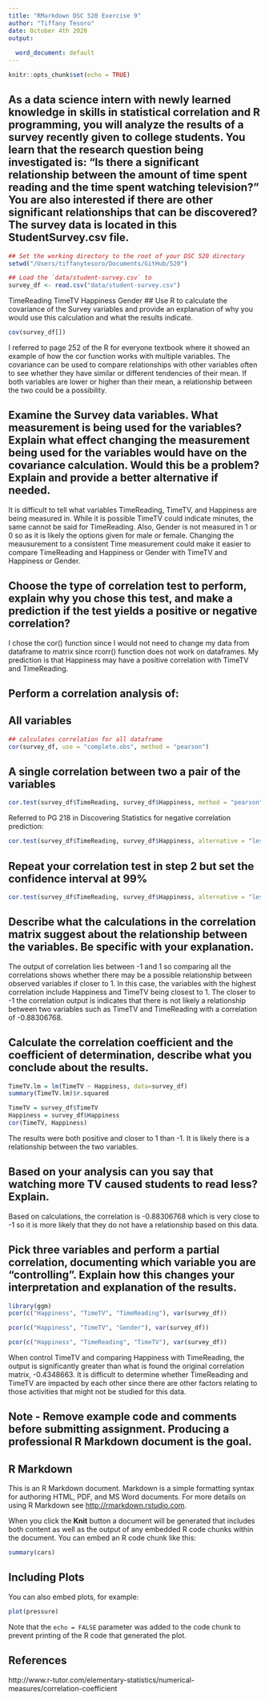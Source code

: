 ```yaml
---
title: "RMarkdown DSC 520 Exercise 9"
author: "Tiffany Tesoro"
date: October 4th 2020
output:
  
  word_document: default
---
```


```r
knitr::opts_chunk$set(echo = TRUE)
```

## As a data science intern with newly learned knowledge in skills in statistical correlation and R programming, you will analyze the results of a survey recently given to college students. You learn that the research question being investigated is: “Is there a significant relationship between the amount of time spent reading and the time spent watching television?” You are also interested if there are other significant relationships that can be discovered? The survey data is located in this StudentSurvey.csv file.

```r
## Set the working directory to the root of your DSC 520 directory
setwd("/Users/tiffanytesoro/Documents/GitHub/520")

## Load the `data/student-survey.csv` to
survey_df <- read.csv("data/student-survey.csv")
```
TimeReading	TimeTV	Happiness	Gender
## Use R to calculate the covariance of the Survey variables and provide an explanation of why you would use this calculation and what the results indicate.

```r
cov(survey_df[])
```

I referred to page 252 of the R for everyone textbook where it showed an example of how the cor function works with multiple variables. The covariance can be used to compare relationships with other variables often to see whether they have similar or different tendencies of their mean. If both variables are lower or higher than their mean, a relationship between the two could be a possibility.

## Examine the Survey data variables. What measurement is being used for the variables? Explain what effect changing the measurement being used for the variables would have on the covariance calculation. Would this be a problem? Explain and provide a better alternative if needed.

It is difficult to tell what variables TimeReading, TimeTV, and Happiness are being measured in. While it is possible TimeTV could indicate minutes, the same cannot be said for TimeReading. Also, Gender is not measured in 1 or 0 so as it is likely the options given for male or female. Changing the meausurement to a consistent Time measurement could make it easier to compare TimeReading and Happiness or Gender with TimeTV and Happiness or Gender. 

## Choose the type of correlation test to perform, explain why you chose this test, and make a prediction if the test yields a positive or negative correlation?

I chose the cor() function since I would not need to change my data from dataframe to matrix since rcorr() function does not work on dataframes. My prediction is that Happiness may have a positive correlation with TimeTV and TimeReading.

## Perform a correlation analysis of:
## All variables

```r
## calculates correlation for all dataframe
cor(survey_df, use = "complete.obs", method = "pearson")
```

## A single correlation between two a pair of the variables

```r
cor.test(survey_df$TimeReading, survey_df$Happiness, method = "pearson")
```

Referred to PG 218 in Discovering Statistics for negative correlation prediction:
```r
cor.test(survey_df$TimeReading, survey_df$Happiness, alternative = "less", method = "pearson")
```

## Repeat your correlation test in step 2 but set the confidence interval at 99%

```r
cor.test(survey_df$TimeReading, survey_df$Happiness, alternative = "less", method = "pearson", conf.level = 0.99)
```

## Describe what the calculations in the correlation matrix suggest about the relationship between the variables. Be specific with your explanation.

The output of correlation lies between -1 and 1 so comparing all the correlations shows whether there may be a possible relationship between observed variables if closer to 1. In this case, the variables with the highest correlation include Happiness and TimeTV being closest to 1. The closer to -1 the correlation output is indicates that there is not likely a relationship between two variables such as TimeTV and TimeReading with a correlation of -0.88306768. 

## Calculate the correlation coefficient and the coefficient of determination, describe what you conclude about the results.

```r
TimeTV.lm = lm(TimeTV ~ Happiness, data=survey_df)
summary(TimeTV.lm)$r.squared 
```

```r
TimeTV = survey_df$TimeTV  
Happiness = survey_df$Happiness    
cor(TimeTV, Happiness) 
```

The results were both positive and closer to 1 than -1. It is likely there is a relationship between the two variables.

## Based on your analysis can you say that watching more TV caused students to read less? Explain.

Based on calculations, the correlation is -0.88306768 which is very close to -1 so it is more likely that they do not have a relationship based on this data.

## Pick three variables and perform a partial correlation, documenting which variable you are “controlling”. Explain how this changes your interpretation and explanation of the results.

```r
library(ggm)
pcor(c("Happiness", "TimeTV", "TimeReading"), var(survey_df))
```

```r
pcor(c("Happiness", "TimeTV", "Gender"), var(survey_df))
```

```r
pcor(c("Happiness", "TimeReading", "TimeTV"), var(survey_df))
```

When control TimeTV and comparing Happiness with TimeReading, the output is significantly greater than what is found the original correlation matrix, -0.4348663. It is difficult to determine whether TimeReading and TimeTV are impacted by each other since there are other factors relating to those activities that might not be studied for this data. 


## Note - Remove example code and comments before submitting assignment.  Producing a professional R Markdown document is the goal. 

## R Markdown

This is an R Markdown document. Markdown is a simple formatting syntax for authoring HTML, PDF, and MS Word documents. For more details on using R Markdown see <http://rmarkdown.rstudio.com>.

When you click the **Knit** button a document will be generated that includes both content as well as the output of any embedded R code chunks within the document. You can embed an R code chunk like this:

```r
summary(cars)
```

## Including Plots

You can also embed plots, for example:

```r
plot(pressure)
```

Note that the `echo = FALSE` parameter was added to the code chunk to prevent printing of the R code that generated the plot.

## References

http://www.r-tutor.com/elementary-statistics/numerical-measures/correlation-coefficient
